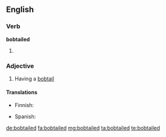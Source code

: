 ==English==

===Verb===
'''bobtailed'''

# {{past of|bobtail}}

===Adjective===
{{en-adj}}

# Having a [[bobtail]]

====Translations====
{{trans-top|having a bobtail}}
* Finnish: {{t-|fi|töpöhäntäinen}}
{{trans-mid}}
* Spanish: {{t|es|rabón|m}}
{{trans-bottom}}

[[de:bobtailed]]
[[fa:bobtailed]]
[[mg:bobtailed]]
[[ta:bobtailed]]
[[te:bobtailed]]